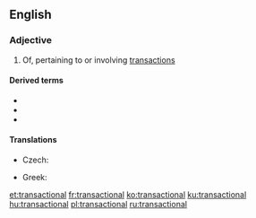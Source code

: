 ==English==

===Adjective===
{{en-adj}}

# Of, pertaining to or involving [[transaction]]s

====Derived terms====
* {{l|en|transactional analysis}}
* {{l|en|transactional distance}}
* {{l|en|transactional interpretation}}

====Translations====
{{trans-top|of, pertaining to or involving transactions}}
* Czech: {{t|cs|transakční}}
{{trans-mid}}
* Greek: {{t+|el|συναλλακτικός|m}}
{{trans-bottom}}

[[et:transactional]]
[[fr:transactional]]
[[ko:transactional]]
[[ku:transactional]]
[[hu:transactional]]
[[pl:transactional]]
[[ru:transactional]]